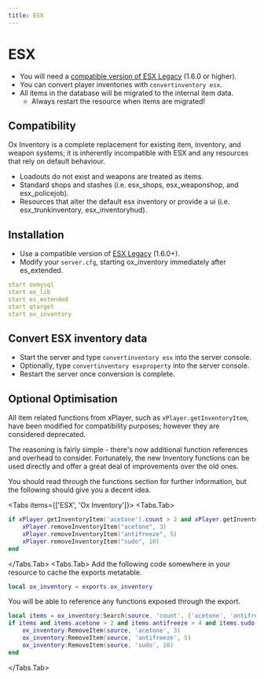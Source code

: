 ```yaml
---
title: ESX
---
```



# ESX

- You will need a [compatible version of ESX Legacy](https://github.com/esx-framework/esx_core) (1.6.0 or higher).
- You can convert player inventories with `convertinventory esx`.
- All items in the database will be migrated to the internal item data.
  - Always restart the resource when items are migrated!

## Compatibility

Ox Inventory is a complete replacement for existing item, inventory, and weapon systems; it is inherently incompatible with ESX and any resources that rely on default behaviour.

- Loadouts do not exist and weapons are treated as items.
- Standard shops and stashes (i.e. esx_shops, esx_weaponshop, and esx_policejob).
- Resources that alter the default esx inventory or provide a ui (i.e. esx_trunkinventory, esx_inventoryhud).

## Installation

- Use a compatible version of [ESX Legacy](https://github.com/esx-framework/esx-legacy) (1.6.0+).
- Modify your `server.cfg`, starting ox_inventory immediately after es_extended.

```yaml
start oxmysql
start ox_lib
start es_extended
start qtarget
start ox_inventory
```

## Convert ESX inventory data

- Start the server and type `convertinventory esx` into the server console.
- Optionally, type `convertinventory esxproperty` into the server console.
- Restart the server once conversion is complete.

## Optional Optimisation

All item related functions from xPlayer, such as `xPlayer.getInventoryItem`, have been modified for compatibility purposes; however they are considered deprecated.

The reasoning is fairly simple - there's now additional function references and overhead to consider. Fortunately, the new Inventory functions can be used directly and offer a great deal of improvements over the old ones.

You should read through the functions section for further information, but the following should give you a decent idea.

<Tabs items={['ESX', 'Ox Inventory']}>
<Tabs.Tab>
```lua
if xPlayer.getInventoryItem('acetone').count > 2 and xPlayer.getInventoryItem('antifreeze').count > 4 and xPlayer.getInventoryItem('sudo').count > 9 then
    xPlayer.removeInventoryItem("acetone", 3)
    xPlayer.removeInventoryItem("antifreeze", 5)
    xPlayer.removeInventoryItem("sudo", 10)
end
```
</Tabs.Tab>
<Tabs.Tab>
Add the following code somewhere in your resource to cache the exports metatable.

```lua
local ox_inventory = exports.ox_inventory
```

You will be able to reference any functions exposed through the export.

```lua
local items = ox_inventory:Search(source, 'count', {'acetone', 'antifreeze', 'sudo'})
if items and items.acetone > 2 and items.antifreeze > 4 and items.sudo > 9 then
    ox_inventory:RemoveItem(source, 'acetone', 3)
    ox_inventory:RemoveItem(source, 'antifreeze', 5)
    ox_inventory:RemoveItem(source, 'sudo', 10)
end
```

</Tabs.Tab>
</Tabs>
